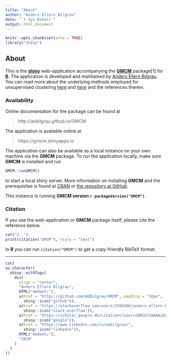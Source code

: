 ---
title: "About"
author: "Anders Ellern Bilgrau"
date: "`r Sys.Date()`"
output: html_document
---

```{r setup, include=FALSE}
knitr::opts_chunk$set(echo = TRUE)
library("shiny")
```

## About

This is the [**shiny**](https://shiny.rstudio.com/) web-application accompanying
the [**GMCM**](https://cran.r-project.com/package=GMCM) package[1] for
[**R**](https://r-project.com). The application is developed and maintained by
[Anders Ellern Bilgrau](https://bilgrau.com). You can read more about the
underlying methods employed for unsupervised clustering
[here](http://doi.org/10.18637/jss.v070.i02) and
[here](https://github.com/AEBilgrau/GMCM#GMCM) and the references therein.

### Availability 
Online documentation for the package can be found at

> http://aebilgrau.github.io/GMCM

The application is available online at 

> https://gmcm.shinyapps.io 

The application can also be available as a local instance on your own machine
via the **GMCM** package. To run the application locally, make sure **GMCM** is
installed and run

```{r, eval=FALSE}
GMCM::runGMCM()
```

to start a local shiny server. More information on installing **GMCM** and the
prerequisites is found at
[CRAN](https://cran.r-project.org/web/packages/GMCM/readme/README.html) or [the
repository at GitHub](https://github.com/AEBilgrau/GMCM#installation).

This instance is running **GMCM version `r packageVersion("GMCM")`**.


### Citation
If you use the web-application or **GMCM** package itself, please cite the
reference below.

```{r citation, results='asis', echo = FALSE}
cat("1. ")
print(citation("GMCM"), style = "text")
```

In **R** you can run `citation("GMCM")` to get a copy-friendly BibTeX format.

---


```{r bug, echo = FALSE, results='asis'}
cat(
as.character(
  shiny::withTags(
    div(
      align = "center", 
      "Anders Ellern Bilgrau",
      HTML("&mdash;"),
      a(href = "https://github.com/AEBilgrau/GMCM", padding = "10px",
        shiny::icon("github")),
      a(href = "https://stackoverflow.com/users/1568306/anders-ellern-bilgrau", 
        shiny::icon("stack-overflow")),
      a(href = "https://scholar.google.dk/citations?user=zQNl61YAAAAJ&hl=en", 
        shiny::icon("google")),
      a(href = "https://www.linkedin.com/in/aebilgrau/", 
        shiny::icon("linkedin")),
      HTML("&mdash;"),
      "2019"
    )
  )
))
```

